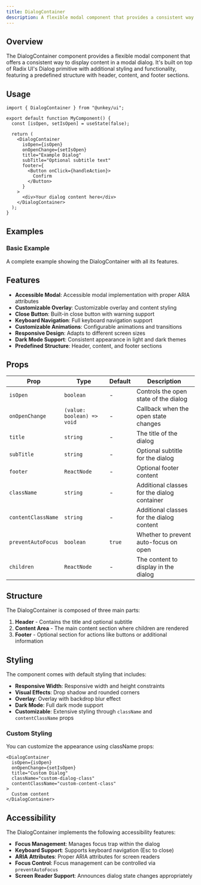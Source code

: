 ```yaml
---
title: DialogContainer
description: A flexible modal component that provides a consistent way to display content in a modal dialog with predefined structure and styling.
---
```


## Overview

The DialogContainer component provides a flexible modal component that offers a consistent way to display content in a modal dialog. It's built on top of Radix UI's Dialog primitive with additional styling and functionality, featuring a predefined structure with header, content, and footer sections.

## Usage

```tsx
import { DialogContainer } from "@unkey/ui";

export default function MyComponent() {
  const [isOpen, setIsOpen] = useState(false);

  return (
    <DialogContainer
      isOpen={isOpen}
      onOpenChange={setIsOpen}
      title="Example Dialog"
      subTitle="Optional subtitle text"
      footer={
        <Button onClick={handleAction}>
          Confirm
        </Button>
      }
    >
      <div>Your dialog content here</div>
    </DialogContainer>
  );
}
```

## Examples

### Basic Example
A complete example showing the DialogContainer with all its features.

<DialogContainerExample />

## Features

- **Accessible Modal**: Accessible modal implementation with proper ARIA attributes
- **Customizable Overlay**: Customizable overlay and content styling
- **Close Button**: Built-in close button with warning support
- **Keyboard Navigation**: Full keyboard navigation support
- **Customizable Animations**: Configurable animations and transitions
- **Responsive Design**: Adapts to different screen sizes
- **Dark Mode Support**: Consistent appearance in light and dark themes
- **Predefined Structure**: Header, content, and footer sections

## Props

| Prop              | Type                    | Default   | Description                                      |
|-------------------|-------------------------|-----------|--------------------------------------------------|
| `isOpen`         | `boolean`               | -         | Controls the open state of the dialog            |
| `onOpenChange`   | `(value: boolean) => void` | -     | Callback when the open state changes             |
| `title`          | `string`                | -         | The title of the dialog                          |
| `subTitle`       | `string`                | -         | Optional subtitle for the dialog                 |
| `footer`         | `ReactNode`             | -         | Optional footer content                          |
| `className`      | `string`                | -         | Additional classes for the dialog container      |
| `contentClassName` | `string`               | -         | Additional classes for the dialog content        |
| `preventAutoFocus` | `boolean`              | `true`    | Whether to prevent auto-focus on open            |
| `children`       | `ReactNode`             | -         | The content to display in the dialog             |

## Structure

The DialogContainer is composed of three main parts:

1. **Header** - Contains the title and optional subtitle
2. **Content Area** - The main content section where children are rendered
3. **Footer** - Optional section for actions like buttons or additional information

## Styling

The component comes with default styling that includes:

- **Responsive Width**: Responsive width and height constraints
- **Visual Effects**: Drop shadow and rounded corners
- **Overlay**: Overlay with backdrop blur effect
- **Dark Mode**: Full dark mode support
- **Customizable**: Extensive styling through `className` and `contentClassName` props

### Custom Styling

You can customize the appearance using className props:

```tsx
<DialogContainer
  isOpen={isOpen}
  onOpenChange={setIsOpen}
  title="Custom Dialog"
  className="custom-dialog-class"
  contentClassName="custom-content-class"
>
  Custom content
</DialogContainer>
```

## Accessibility

The DialogContainer implements the following accessibility features:

- **Focus Management**: Manages focus trap within the dialog
- **Keyboard Support**: Supports keyboard navigation (Esc to close)
- **ARIA Attributes**: Proper ARIA attributes for screen readers
- **Focus Control**: Focus management can be controlled via `preventAutoFocus`
- **Screen Reader Support**: Announces dialog state changes appropriately
